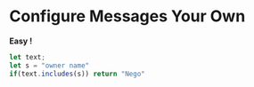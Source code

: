 # Configure Messages Your Own

**Easy !**

```js
let text;
let s = "owner name"
if(text.includes(s)) return "Nego"
```
